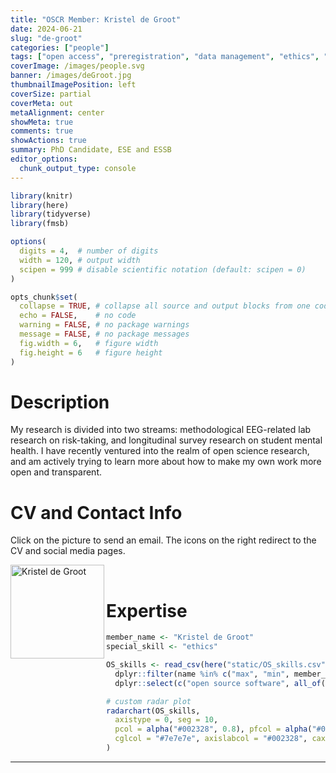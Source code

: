 ```yaml
---
title: "OSCR Member: Kristel de Groot"
date: 2024-06-21
slug: "de-groot"
categories: ["people"]
tags: ["open access", "preregistration", "data management", "ethics", "school-ese", "school-essb"] # top 3 categories + unique + school
coverImage: /images/people.svg
banner: /images/deGroot.jpg
thumbnailImagePosition: left
coverSize: partial
coverMeta: out
metaAlignment: center
showMeta: true
comments: true
showActions: true
summary: PhD Candidate, ESE and ESSB
editor_options: 
  chunk_output_type: console
---
```


```r

library(knitr)
library(here)
library(tidyverse)
library(fmsb)

options(
  digits = 4,  # number of digits
  width = 120, # output width
  scipen = 999 # disable scientific notation (default: scipen = 0)
)

opts_chunk$set(
  collapse = TRUE, # collapse all source and output blocks from one code chunk into a single block
  echo = FALSE,    # no code
  warning = FALSE, # no package warnings
  message = FALSE, # no package messages
  fig.width = 6,   # figure width
  fig.height = 6   # figure height
)

```

# Description

My research is divided into two streams: methodological EEG-related lab research on risk-taking, and longitudinal survey research on student mental health. I have recently ventured into the realm of open science research, and am actively trying to learn more about how to make my own work more open and transparent.

# CV and Contact Info

Click on the picture to send an email. The icons on the right redirect to the CV and social media pages.

<!-- EMAIL -->
<p>
  <a href="mailto:k.degroot@ese.eur.nl">
  <img border="0" alt="Kristel de Groot" src="/images/deGroot.jpg" width="150" height="150" align="left">
  </a>
</p>

<!-- CV -->
<p align="center">
  <a href="https://drive.google.com/file/d/1zY8Q0g-tkMgXhjVbylmh1FoZAOsNRaCg" class="fa fa-file fa-2x" style="color:#00B969;">
  </a>
</p>

<!-- RESEARCHGATE -->
<p align="center">
  <a href="https://www.researchgate.net/profile/Kristel-De-Groot" class="ai ai-researchgate fa-2x" style="color:#000000;">
  </a>
</p>

<!-- PERSONAL WEBSITE -->
<p align="center">
  <a href="https://pure.eur.nl/en/persons/kristel-de-groot" class="fa fa-link fa-2x" style="color:#000000;">
  </a>
</p>

<BR>

# Expertise

```r

member_name <- "Kristel de Groot"
special_skill <- "ethics"

OS_skills <- read_csv(here("static/OS_skills.csv")) %>%
  dplyr::filter(name %in% c("max", "min", member_name)) %>%
  dplyr::select(c("open source software", all_of(special_skill), "open access", "reproducible analysis", "data management", "data sharing", "preregistration"))

# custom radar plot
radarchart(OS_skills,
  axistype = 0, seg = 10,
  pcol = alpha("#002328", 0.8), pfcol = alpha("#00B969", 0.6), plwd = 4, centerzero = TRUE, # polygon
  cglcol = "#7e7e7e", axislabcol = "#002328", caxislabels = seq(0, 10, 2), cglwd = 0.8 # grid
)

```

***


